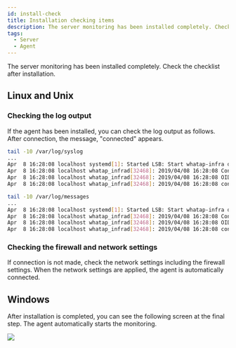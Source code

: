 ```yaml
---
id: install-check
title: Installation checking items
description: The server monitoring has been installed completely. Check the checklist after installation.
tags:
  - Server
  - Agent
---
```



The server monitoring has been installed completely. Check the checklist after installation.

## Linux and Unix

### Checking the log output

If the agent has been installed, you can check the log output as follows. After connection, the message, "connected" appears.

<Tabs>
<TabItem value="dus" label="Debian/Ubuntu/SUSE" default>

```bash title=SH
tail -10 /var/log/syslog
...
Apr  8 16:28:08 localhost systemd[1]: Started LSB: Start whatap-infra daemon.
Apr  8 16:28:08 localhost whatap_infrad[32468]: 2019/04/08 16:28:08 Config file :  /usr/whatap/infra/conf/whatap.conf
Apr  8 16:28:08 localhost whatap_infrad[32468]: 2019/04/08 16:28:08 OID: 1193741647 ONAME: localhost
Apr  8 16:28:08 localhost whatap_infrad[32468]: 2019/04/08 16:28:08 connected to  {whatap ip}:{whatap port}
```

</TabItem>
<TabItem value="coalu" label="CentOS/Amazon Linux/Unix">

```bash title=SH
tail -10 /var/log/messages
...
Apr  8 16:28:08 localhost systemd[1]: Started LSB: Start whatap-infra daemon.
Apr  8 16:28:08 localhost whatap_infrad[32468]: 2019/04/08 16:28:08 Config file :  /usr/whatap/infra/conf/whatap.conf
Apr  8 16:28:08 localhost whatap_infrad[32468]: 2019/04/08 16:28:08 OID: 1193741647 ONAME: localhost
Apr  8 16:28:08 localhost whatap_infrad[32468]: 2019/04/08 16:28:08 connected to  {whatap ip}:{whatap port}
```

</TabItem>
</Tabs>

### Checking the firewall and network settings

If connection is not made, check the network settings including the firewall settings. When the network settings are applied, the agent is automatically connected.

## Windows

After installation is completed, you can see the following screen at the final step. The agent automatically starts the monitoring. 

![](https://img.whatap.io/media/user_guide_server/management/1230.png)


<Svtcp6600 />
